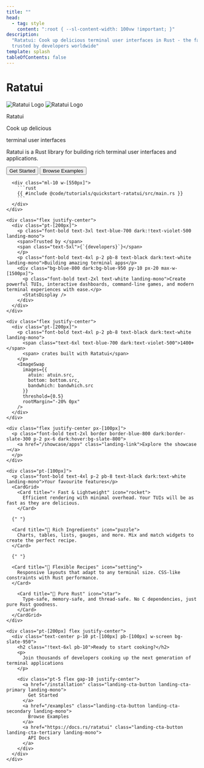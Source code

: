 ```yaml
---
title: ""
head:
  - tag: style
    content: ":root { --sl-content-width: 100vw !important; }"
description:
  "Ratatui: Cook up delicious terminal user interfaces in Rust - the fast, lightweight TUI library
  trusted by developers worldwide"
template: splash
tableOfContents: false
---
```



<div class="landing-hero py-8 mb-30 flex justify-center landing-mono">
  <div>
    <h1 class="landing-mono">Ratatui</h1>
    <div class="flex flex-wrap gap-10 justify-center items-end">
      <div>
        <div class="landing-hero-title">
          <div class="landing-hero-logo">
            <img src={heroLight.src} alt="Ratatui Logo" class="landing-hero-logo-light" />
            <img src={heroDark.src} alt="Ratatui Logo" class="landing-hero-logo-dark" />
          </div>
          <p class="font-bold text-5xl landing-mono">Ratatui</p>
        </div>
        <div class="landing-hero-content">
          <p class="font-bold text-6xl text-black dark:text-white">Cook up <span class="landing-highlight">delicious</span></p>
          <p class="font-bold text-6xl text-black dark:text-white">terminal user interfaces</p>
          <p class="text-xl pt-10 leading-8 max-w-[600px]">Ratatui is a Rust library for building rich terminal user interfaces and applications.</p>
        </div>
        <div class="flex-row items-center">
          <button class="font-bold text-xl text-white bg-blue-600 hover:bg-blue-700 cursor-pointer mr-10 p-2 px-6">Get Started</button>
          <button class="font-bold text-xl dark:text-white bg-transparent hover:bg-slate-300 dark:hover:bg-slate-800 border border-blue-900 dark:border-blue-200 cursor-pointer p-2 px-6">Browse Examples</button>
        </div>
      </div>

      <div class="ml-10 w-[550px]">
        ```rust
        {{ #include @code/tutorials/quickstart-ratatui/src/main.rs }}
        ```
      </div>
    </div>

    <div class="flex justify-center">
      <div class="pt-[200px]">
        <p class="font-bold text-3xl text-blue-700 dark:!text-violet-500 landing-mono">
        <span>Trusted by </span>
        <span class="text-5xl">{`{developers}`}</span>
        </p>
        <p class="font-bold text-4xl p-2 pb-8 text-black dark:text-white landing-mono">Building amazing terminal apps</p>
        <div class="bg-blue-800 dark:bg-blue-950 py-10 px-20 max-w-[1500px]">
          <p class="font-bold text-2xl text-white landing-mono">Create powerful TUIs, interactive dashboards, command-line games, and modern terminal experiences with ease.</p>
          <StatsDisplay />
        </div>
      </div>
    </div>

    <div class="flex justify-center">
      <div class="pt-[200px]">
        <p class="font-bold text-4xl p-2 pb-8 text-black dark:text-white landing-mono">
          <span class="text-6xl text-blue-700 dark:text-violet-500">1400+</span>
          <span> crates built with Ratatui</span>
        </p>
        <ImageSwap 
          images={{
            atuin: atuin.src,
            bottom: bottom.src,
            bandwhich: bandwhich.src
          }}
          threshold={0.5}
          rootMargin="-20% 0px"
        />
      </div>
    </div>
  
    <div class="flex justify-center px-[100px]">
      <p class="font-bold text-2xl border border-blue-800 dark:border-slate-300 p-2 px-6 dark:hover:bg-slate-800">
        <a href="/showcase/apps" class="landing-link">Explore the showcase →</a>
      </p>
    </div>

    <div class="pt-[100px]">
      <p class="font-bold text-4xl p-2 pb-8 text-black dark:text-white landing-mono">Your favourite features</p>
      <CardGrid>
        <Card title="⚡ Fast & Lightweight" icon="rocket">
          Efficient rendering with minimal overhead. Your TUIs will be as fast as they are delicious.
        </Card>

      {" "}

      <Card title="🎨 Rich Ingredients" icon="puzzle">
        Charts, tables, lists, gauges, and more. Mix and match widgets to create the perfect recipe.
      </Card>

      {" "}

      <Card title="🔧 Flexible Recipes" icon="setting">
        Responsive layouts that adapt to any terminal size. CSS-like constraints with Rust performance.
      </Card>

        <Card title="🦀 Pure Rust" icon="star">
          Type-safe, memory-safe, and thread-safe. No C dependencies, just pure Rust goodness.
        </Card>
      </CardGrid>
    </div>

    <div class="pt-[200px] flex justify-center">
      <div class="text-center p-10 pt-[100px] pb-[100px] w-screen bg-slate-950">
        <h2 class="!text-6xl pb-10">Ready to start cooking?</h2>
        <p>
          Join thousands of developers cooking up the next generation of terminal applications
        </p>

        <div class="pt-5 flex gap-10 justify-center">
          <a href="/installation" class="landing-cta-button landing-cta-primary landing-mono">
            Get Started
          </a>
          <a href="/examples" class="landing-cta-button landing-cta-secondary landing-mono">
            Browse Examples
          </a>
          <a href="https://docs.rs/ratatui" class="landing-cta-button landing-cta-tertiary landing-mono">
            API Docs
          </a>
        </div>
      </div>
    </div>

  </div>
</div>
